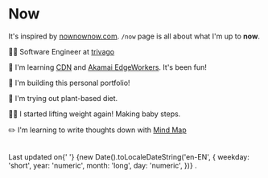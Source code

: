 # Now

It's inspired by [nownownow.com](https://nownownow.com/about). `/now` page is all about what I'm up to **now**.

👨‍💻 Software Engineer at [trivago](http://trivago.com/)

🌱 I'm learning [CDN](https://www.cloudflare.com/learning/cdn/what-is-a-cdn/) and [Akamai EdgeWorkers](https://developer.akamai.com/akamai-edgeworkers-overview). It's been fun!

🎨 I'm building this personal portfolio!

💚 I'm trying out plant-based diet.

🏋️‍♂️ I started lifting weight again! Making baby steps.

✏️ I'm learning to write thoughts down with [Mind Map](https://www.mindmapping.com/)

<br />
<span>
  Last updated on{' '}
  {new Date().toLocaleDateString('en-EN', {
    weekday: 'short',
    year: 'numeric',
    month: 'long',
    day: 'numeric',
  })}
  .
</span>
